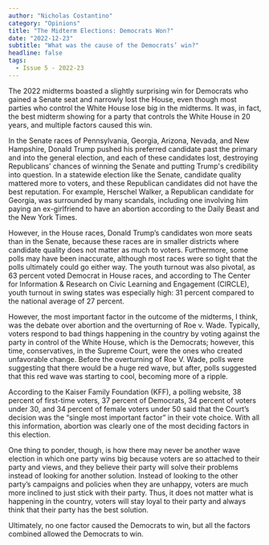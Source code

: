 ```yaml
---
author: "Nicholas Costantino"
category: "Opinions"
title: "The Midterm Elections: Democrats Won?"
date: "2022-12-23"
subtitle: "What was the cause of the Democrats’ win?"
headline: false
tags:
  - Issue 5 - 2022-23
---
```


The 2022 midterms boasted a slightly surprising win for Democrats who gained a Senate seat and narrowly lost the House, even though most parties who control the White House lose big in the midterms. It was, in fact, the best midterm showing for a party that controls the White House in 20 years, and multiple factors caused this win.

In the Senate races of Pennsylvania, Georgia, Arizona, Nevada, and New Hampshire, Donald Trump pushed his preferred candidate past the primary and into the general election, and each of these candidates lost, destroying Republicans’ chances of winning the Senate and putting Trump's credibility into question. In a statewide election like the Senate, candidate quality mattered more to voters, and these Republican candidates did not have the best reputation. For example, Herschel Walker, a Republican candidate for Georgia, was surrounded by many scandals, including one involving him paying an ex-girlfriend to have an abortion according to the Daily Beast and the New York Times.

However, in the House races, Donald Trump’s candidates won more seats than in the Senate, because these races are in smaller districts where candidate quality does not matter as much to voters. Furthermore, some polls may have been inaccurate, although most races were so tight that the polls ultimately could go either way. The youth turnout was also pivotal, as 63 percent voted Democrat in House races, and according to The Center for Information & Research on Civic Learning and Engagement (CIRCLE), youth turnout in swing states was especially high: 31 percent compared to the national average of 27 percent.

However, the most important factor in the outcome of the midterms, I think, was the debate over abortion and the overturning of Roe v. Wade. Typically, voters respond to bad things happening in the country by voting against the party in control of the White House, which is the Democrats; however, this time, conservatives, in the Supreme Court, were the ones who created unfavorable change. Before the overturning of Roe V. Wade, polls were suggesting that there would be a huge red wave, but after, polls suggested that this red wave was starting to cool, becoming more of a ripple.

According to the Kaiser Family Foundation (KFF), a polling website, 38 percent of first-time voters, 37 percent of Democrats, 34 percent of voters under 30, and 34 percent of female voters under 50 said that the Court’s decision was the “single most important factor” in their vote choice. With all this information, abortion was clearly one of the most deciding factors in this election.

One thing to ponder, though, is how there may never be another wave election in which one party wins big because voters are so attached to their party and views, and they believe their party will solve their problems instead of looking for another solution. Instead of looking to the other party’s campaigns and policies when they are unhappy, voters are much more inclined to just stick with their party. Thus, it does not matter what is happening in the country, voters will stay loyal to their party and always think that their party has the best solution.

Ultimately, no one factor caused the Democrats to win, but all the factors combined allowed the Democrats to win.
